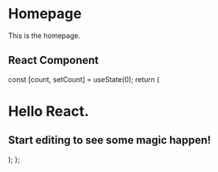 # Homepage

This is the homepage.

## React Component


  const [count, setCount] = useState(0);
  return (
    <div>
      <h1>Hello React.</h1>
      <h2>Start editing to see some magic happen!</h2>
    </div>
  );
};